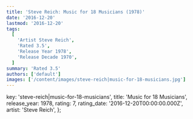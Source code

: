 ```yaml
---
title: 'Steve Reich: Music for 18 Musicians (1978)'
date: '2016-12-20'
lastmod: '2016-12-20'
tags:
  [
    'Artist Steve Reich',
    'Rated 3.5',
    'Release Year 1978',
    'Release Decade 1970',
  ]
summary: 'Rated 3.5'
authors: ['default']
images: ['/content/images/steve-reich|music-for-18-musicians.jpg']
---
```


  key: 'steve-reich|music-for-18-musicians',
  title: 'Music for 18 Musicians',
  release_year: 1978,
  rating: 7,
  rating_date: '2016-12-20T00:00:00.000Z',
  artist: 'Steve Reich',
};

<MusicRating data={data} />
